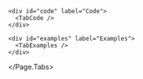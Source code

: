 

<Meta title="SUI/Components/Forms/Password Field" of={PasswordFieldStories} />

<Unstyled>
  <Page.Tabs
    title="Password Field"
    subtitle="The Password Field component provides a secure input field for users to
enter and conceal their passwords, ensuring confidentiality and
protecting sensitive information."
    status="ready"
  >
    <div id="usage" label="Usage">
      <TabUsage />
    </div>

    <div id="code" label="Code">
      <TabCode />
    </div>

    <div id="examples" label="Examples">
      <TabExamples />
    </div>
  </Page.Tabs>
</Unstyled>
